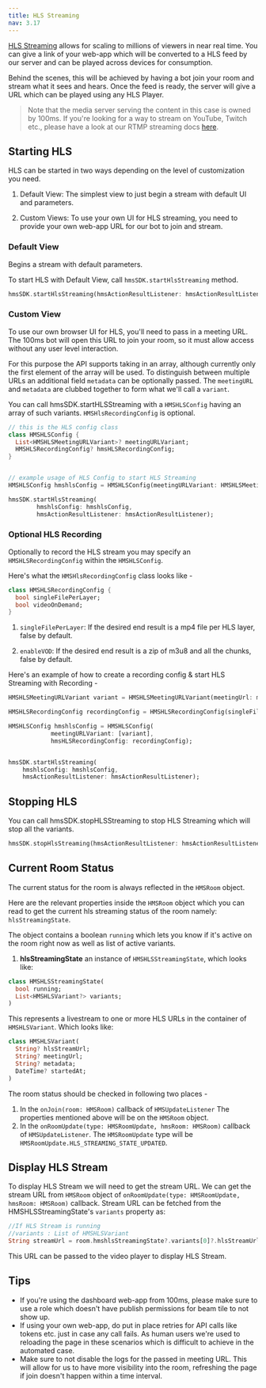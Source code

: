 ```yaml
---
title: HLS Streaming
nav: 3.17
---
```


[HLS Streaming](./../foundation/live-streaming) allows for scaling to millions of viewers in near real time. You can give a link of your
web-app which will be converted to a HLS feed by our server and can be played across devices for consumption.

Behind the scenes, this will be achieved by having a bot join your room and stream what it sees and hears. Once the feed is ready, the server will give a URL which can be played using any HLS Player.

> Note that the media server serving the content in this case is owned by 100ms. If you're looking for a way to stream
> on YouTube, Twitch etc., please have a look at our RTMP streaming docs [here](./recording).

## Starting HLS

HLS can be started in two ways depending on the level of customization you need.

1. Default View: The simplest view to just begin a stream with default UI and parameters.

2. Custom Views: To use your own UI for HLS streaming, you need to provide your own web-app URL for our bot to join and stream.

### Default View

Begins a stream with default parameters.

To start HLS with Default View, call `hmsSDK.startHlsStreaming` method.

```dart
hmsSDK.startHlsStreaming(hmsActionResultListener: hmsActionResultListener);
```

### Custom View

To use our own browser UI for HLS, you'll need to pass in a meeting URL. The 100ms bot will open this URL to join your room, so it must allow access without any user level interaction.

For this purpose the API supports taking in an array, although currently only the first element of the array will be used. To distinguish between multiple URLs an additional field `metadata` can be optionally passed. The `meetingURL` and `metadata` are clubbed together to form what we'll call a `variant`.

You can call hmsSDK.startHLSStreaming with a `HMSHLSConfig` having an array of such variants. `HMSHlsRecordingConfig` is optional.

```dart
// this is the HLS config class
class HMSHLSConfig {
  List<HMSHLSMeetingURLVariant>? meetingURLVariant;
  HMSHLSRecordingConfig? hmsHLSRecordingConfig;
}


// example usage of HLS Config to start HLS Streaming
HMSHLSConfig hmshlsConfig = HMSHLSConfig(meetingURLVariant: HMSHLSMeetingURLVariant(meetingUrl: meetingUrl, metadata: "tag for reference"));

hmsSDK.startHlsStreaming(
        hmshlsConfig: hmshlsConfig,
        hmsActionResultListener: hmsActionResultListener);
```

### Optional HLS Recording

Optionally to record the HLS stream you may specify an `HMSHLSRecordingConfig` within the `HMSHLSConfig`.

Here's what the `HMSHlsRecordingConfig` class looks like -

```dart
class HMSHLSRecordingConfig {
  bool singleFilePerLayer;
  bool videoOnDemand;
}
```

1. `singleFilePerLayer`: If the desired end result is a mp4 file per HLS layer, false by default.

2. `enableVOD`: If the desired end result is a zip of m3u8 and all the chunks, false by default.

Here's an example of how to create a recording config & start HLS Streaming with Recording -

```dart
HMSHLSMeetingURLVariant variant = HMSHLSMeetingURLVariant(meetingUrl: meetingUrl, metadata: "tag for reference");

HMSHLSRecordingConfig recordingConfig = HMSHLSRecordingConfig(singleFilePerLayer: false, videoOnDemand: true);

HMSHLSConfig hmshlsConfig = HMSHLSConfig(
            meetingURLVariant: [variant],
            hmsHLSRecordingConfig: recordingConfig);


hmsSDK.startHlsStreaming(
    hmshlsConfig: hmshlsConfig,
    hmsActionResultListener: hmsActionResultListener);
```

## Stopping HLS

You can call hmsSDK.stopHLSStreaming to stop HLS Streaming which will stop all the variants.

```dart
hmsSDK.stopHlsStreaming(hmsActionResultListener: hmsActionResultListener);
```

## Current Room Status

The current status for the room is always reflected in the `HMSRoom` object.

Here are the relevant properties inside the `HMSRoom` object which you can read to get the current hls streaming status of the room namely: `hlsStreamingState`.

The object contains a boolean `running` which lets you know if it's active on the room right now as well as list of active variants.

1. **hlsStreamingState** an instance of `HMSHLSStreamingState`, which looks like:

```dart
class HMSHLSStreamingState(
  bool running;
  List<HMSHLSVariant?> variants;
)
```

This represents a livestream to one or more HLS URLs in the container of `HMSHLSVariant`. Which looks like:

```dart
class HMSHLSVariant(
  String? hlsStreamUrl;
  String? meetingUrl;
  String? metadata;
  DateTime? startedAt;
)
```

The room status should be checked in following two places -

1. In the `onJoin(room: HMSRoom)` callback of `HMSUpdateListener`
   The properties mentioned above will be on the `HMSRoom` object.
2. In the `onRoomUpdate(type: HMSRoomUpdate, hmsRoom: HMSRoom)` callback of `HMSUpdateListener`.
   The `HMSRoomUpdate` type will be `HMSRoomUpdate.HLS_STREAMING_STATE_UPDATED`.

## Display HLS Stream

To display HLS Stream we will need to get the stream URL. We can get the stream URL from `HMSRoom` object of `onRoomUpdate(type: HMSRoomUpdate, hmsRoom: HMSRoom)` callback.
Stream URL can be fetched from the HMSHLSStreamingState's `variants` property as:

```dart
//If HLS Stream is running
//variants : List of HMSHLSVariant
String streamUrl = room.hmshlsStreamingState?.variants[0]?.hlsStreamUrl
```

This URL can be passed to the video player to display HLS Stream.

## Tips

-   If you're using the dashboard web-app from 100ms, please make sure to use a role which doesn't have publish permissions for beam tile to not show up.
-   If using your own web-app, do put in place retries for API calls like tokens etc. just in case any call fails. As human users we're used to reloading the page in these scenarios which is difficult to achieve in the automated case.
-   Make sure to not disable the logs for the passed in meeting URL. This will allow for us to have more visibility into the room, refreshing the page if join doesn't happen within a time interval.
